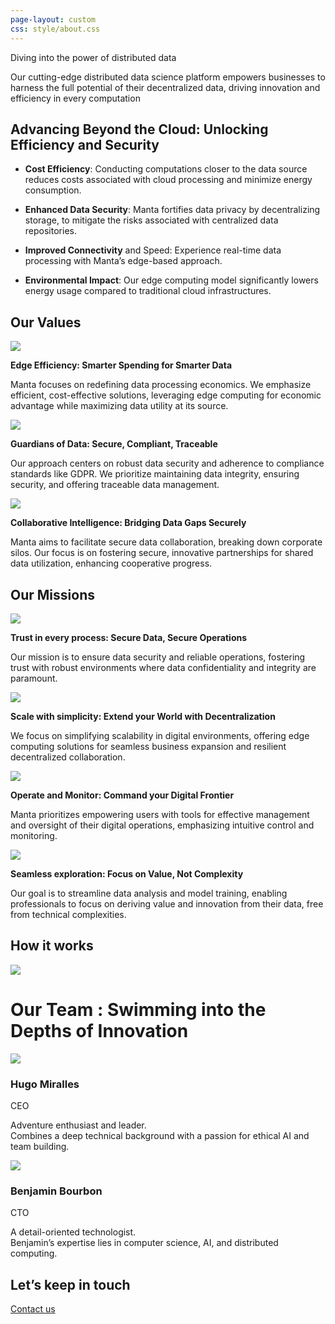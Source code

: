 ```yaml
---
page-layout: custom
css: style/about.css
---
```


::: {.main-background}
::: {.container}

::: {.manta-title}
Diving into the power of distributed data
:::

::: {.manta-subtitle}
Our cutting-edge distributed data science platform empowers businesses to harness the full potential of their decentralized data, driving innovation and efficiency in every computation 
:::
:::


::: {.introduction}
::: {.container}
# Advancing Beyond the Cloud: Unlocking Efficiency and Security

::: {.grid-content-2}
::: {.item}
- **Cost Efficiency**: Conducting computations closer to the data source reduces costs associated with cloud processing and minimize energy consumption.
:::
::: {.item}
- **Enhanced Data Security**: Manta fortifies data privacy by decentralizing storage, to mitigate the risks associated with centralized data repositories.
:::
::: {.item}
- **Improved Connectivity** and Speed: Experience real-time data processing with Manta's edge-based approach.
:::
::: {.item}
- **Environmental Impact**: Our edge computing model significantly lowers energy usage compared to traditional cloud infrastructures.
:::
:::
:::
:::


::: {.container}
::: {.special-grid}
::: {.values}
# Our Values

::: {.inside}
::: {.values-item}
![](static/about/values1.png){class="filter-img"}

::: {.text}
**Edge Efficiency: Smarter Spending for Smarter Data**

Manta focuses on redefining data processing economics. We emphasize efficient, cost-effective solutions, leveraging edge computing for economic advantage while maximizing data utility at its source.
:::
:::

::: {.values-item}
![](static/about/values2.png){class="filter-img"}

::: {.text}
**Guardians of Data: Secure, Compliant, Traceable**

Our approach centers on robust data security and adherence to compliance standards like GDPR. We prioritize maintaining data integrity, ensuring security, and offering traceable data management.
:::
:::

::: {.values-item}
![](static/about/values3.png){class="filter-img"}

::: {.text}
**Collaborative Intelligence: Bridging Data Gaps Securely**

Manta aims to facilitate secure data collaboration, breaking down corporate silos. Our focus is on fostering secure, innovative partnerships for shared data utilization, enhancing cooperative progress.
:::
:::
:::
:::

::: {.missions}

# Our Missions

::: {.inside}
::: {.missions-item}
![](static/about/missions1.png){class="resize"}

::: {.text}
**Trust in every process: Secure Data, Secure Operations**

Our mission is to ensure data security and reliable operations, fostering trust with robust environments where data confidentiality and integrity are paramount.
:::
:::

::: {.missions-item}
![](static/about/missions2.png){class="resize"}

::: {.text}
**Scale with simplicity: Extend your World with Decentralization**

We focus on simplifying scalability in digital environments, offering edge computing solutions for seamless business expansion and resilient decentralized collaboration.
:::
:::

::: {.missions-item}
![](static/about/missions3.png){class="special resize"}

::: {.text}
**Operate and Monitor: Command your Digital Frontier**

Manta prioritizes empowering users with tools for effective management and oversight of their digital operations, emphasizing intuitive control and monitoring.
:::
:::
::: {.missions-item}
![](static/about/missions4.png){class="resize"}

::: {.text}
**Seamless exploration: Focus on Value, Not Complexity**

Our goal is to streamline data analysis and model training, enabling professionals to focus on deriving value and innovation from their data, free from technical complexities.
:::
:::
:::
:::

::: {.how-it-works}
# How it works

![](static/about/simplified-architecture.png)
:::
:::

::: {.team}

# Our Team : Swimming into the Depths of Innovation

::: {.flex}

::: {.profile}
![](static/about/ceo.jpg)

### Hugo Miralles

<span class="role">CEO</span>

Adventure enthusiast and leader.<br>Combines a deep technical background with a passion for ethical AI and team building.
:::

::: {.profile}
![](static/about/cto.jpg)

### Benjamin Bourbon
<span class="role">CTO</span>

A detail-oriented technologist.<br>Benjamin's expertise lies in computer science, AI, and distributed computing.
:::
:::

::: {.contact}
# Let's keep in touch
::: {.contact-us}
  <a href="mailto:hugomiralles@manta-tech.io">Contact us</a>
:::
:::
:::

:::
:::
